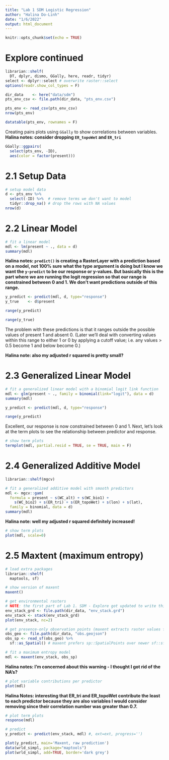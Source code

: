 ```yaml
---
title: "Lab 1 SDM Logistic Regression"
author: "Halina Do-Linh"
date: "1/6/2022"
output: html_document
---
```


```r
knitr::opts_chunk$set(echo = TRUE)
```

# Explore continued 

```r
librarian::shelf(
  DT, dplyr, dismo, GGally, here, readr, tidyr)
select <- dplyr::select # overwrite raster::select
options(readr.show_col_types = F)

dir_data    <- here("data/sdm")
pts_env_csv <- file.path(dir_data, "pts_env.csv")

pts_env <- read_csv(pts_env_csv)
nrow(pts_env)
```

```r
datatable(pts_env, rownames = F)
```

Creating pairs plots using `GGally` to show correlations between variables.
**Halina notes: consider dropping `ER_topoWet` and `ER_tri`**

```r
GGally::ggpairs(
  select(pts_env, -ID),
  aes(color = factor(present)))
```

# 2.1 Setup Data

```r
# setup model data
d <- pts_env %>% 
  select(-ID) %>%  # remove terms we don't want to model
  tidyr::drop_na() # drop the rows with NA values
nrow(d)
```

# 2.2 Linear Model

```r
# fit a linear model
mdl <- lm(present ~ ., data = d)
summary(mdl)
```

**Halina notes: `predict()` is creating a RasterLayer with a prediction based on a model, not 100% sure what the type argument is doing but I know we want the `y-predict` to be our response or y-values. But basically this is the part where we are running the logit regression so that our range is constrained between 0 and 1. We don't want predictions outside of this range.**

```r
y_predict <- predict(mdl, d, type="response")
y_true    <- d$present

range(y_predict)
```


```r
range(y_true)
```

The problem with these predictions is that it ranges outside the possible values of present 1 and absent 0. (Later we’ll deal with converting values within this range to either 1 or 0 by applying a cutoff value; i.e. any values > 0.5 become 1 and below become 0.)

**Halina note: also my adjusted r squared is pretty small?**

# 2.3 Generalized Linear Model

```r
# fit a generalized linear model with a binomial logit link function
mdl <- glm(present ~ ., family = binomial(link="logit"), data = d)
summary(mdl)
```


```r
y_predict <- predict(mdl, d, type="response")

range(y_predict)
```

Excellent, our response is now constrained between 0 and 1. Next, let’s look at the term plots to see the relationship between predictor and response.

```r
# show term plots
termplot(mdl, partial.resid = TRUE, se = TRUE, main = F)
```


# 2.4 Generalized Additive Model

```r
librarian::shelf(mgcv)

# fit a generalized additive model with smooth predictors
mdl <- mgcv::gam(
  formula = present ~ s(WC_alt) + s(WC_bio1) + 
    s(WC_bio2) + s(ER_tri) + s(ER_topoWet) + s(lon) + s(lat), 
  family = binomial, data = d)
summary(mdl)
```

**Halina note: well my adjusted r squared definitely increased!**


```r
# show term plots
plot(mdl, scale=0)
```

# 2.5 Maxtent (maximum entropy)

```r
# load extra packages
librarian::shelf(
  maptools, sf)

# show version of maxent
maxent()
```

```r
# get environmental rasters
# NOTE: the first part of Lab 1. SDM - Explore got updated to write this clipped environmental raster stack
env_stack_grd <- file.path(dir_data, "env_stack.grd")
env_stack <- stack(env_stack_grd)
plot(env_stack, nc=2)
```


```r
# get presence-only observation points (maxent extracts raster values for you)
obs_geo <- file.path(dir_data, "obs.geojson")
obs_sp <- read_sf(obs_geo) %>% 
  sf::as_Spatial() # maxent prefers sp::SpatialPoints over newer sf::sf class

# fit a maximum entropy model
mdl <- maxent(env_stack, obs_sp)
```


**Halina notes: I'm concerned about this warning - I thought I got rid of the NA's?**

```r
# plot variable contributions per predictor
plot(mdl)
```
**Halina Notes: interesting that ER_tri and ER_topoWet contribute the least to each predictor because they are also variables I would consider removing since their correlation number was greater than 0.7.**

```r
# plot term plots
response(mdl)
```

```r
# predict
y_predict <- predict(env_stack, mdl) #, ext=ext, progress='')

plot(y_predict, main='Maxent, raw prediction')
data(wrld_simpl, package="maptools")
plot(wrld_simpl, add=TRUE, border='dark grey')
```

